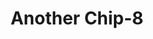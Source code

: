 ---
title: 'Another Chip-8'
description: '...with React. Or more honestly, just TypeScript.'
githubLink: 'https://github.com/Svaught598/Chip8Emulator'
imageLink: '/images/chip8-react.png'
deployedLink: https://svaught.com/chip-8
layout: 'ProjectLayout'
---